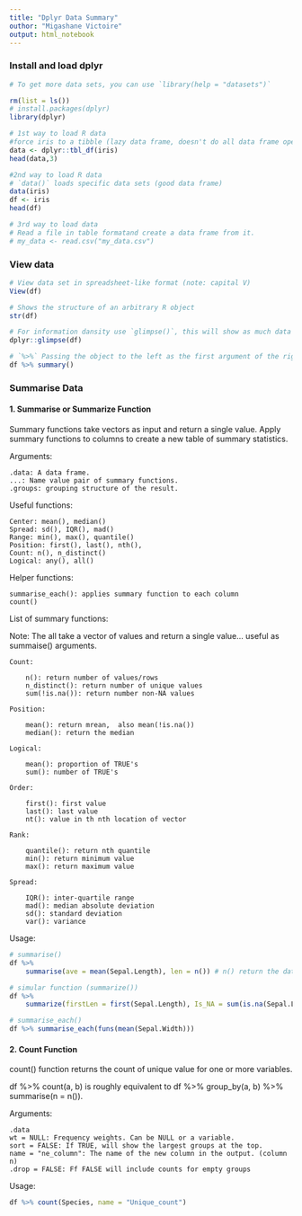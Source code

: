 ---
title: "Dplyr Data Summary"
outhor: "Migashane Victoire"
output: html_notebook
---

### Install and load dplyr
```{r}
# To get more data sets, you can use `library(help = "datasets")`

rm(list = ls())
# install.packages(dplyr)
library(dplyr)

# 1st way to load R data
#force iris to a tibble (lazy data frame, doesn't do all data frame operations)
data <- dplyr::tbl_df(iris)
head(data,3)

#2nd way to load R data
# `data()` loads specific data sets (good data frame)
data(iris)
df <- iris
head(df)

# 3rd way to load data
# Read a file in table formatand create a data frame from it.
# my_data <- read.csv("my_data.csv")
```

### View data
```{r}
# View data set in spreadsheet-like format (note: capital V)
View(df)

# Shows the structure of an arbitrary R object
str(df)

# For information dansity use `glimpse()`, this will show as much data as possible similar to str()
dplyr::glimpse(df)

# `%>%` Passing the object to the left as the first argument of the right function
df %>% summary()
```

### Summarise Data

#### 1. Summarise or Summarize Function
Summary functions take vectors as input and return a single value. Apply summary functions to columns to create a new table of summary statistics.

Arguments:
    
    .data: A data frame.
    ...: Name value pair of summary functions.
    .groups: grouping structure of the result.
    
Useful functions:

    Center: mean(), median()
    Spread: sd(), IQR(), mad()
    Range: min(), max(), quantile()
    Position: first(), last(), nth(),
    Count: n(), n_distinct()
    Logical: any(), all()
    
Helper functions:
    
    summarise_each(): applies summary function to each column
    count()
    
List of summary functions:

Note: The all take a vector of values and return a single value... useful as summaise() arguments.

    Count:
    
        n(): return number of values/rows
        n_distinct(): return number of unique values
        sum(!is.na()): return number non-NA values
        
    Position:
    
        mean(): return mrean,  also mean(!is.na())
        median(): return the median
        
    Logical:
    
        mean(): proportion of TRUE's
        sum(): number of TRUE's
        
    Order:
    
        first(): first value
        last(): last value
        nt(): value in th nth location of vector
        
    Rank:
    
        quantile(): return nth quantile
        min(): return minimum value
        max(): return maximum value
        
    Spread:
    
        IQR(): inter-quartile range
        mad(): median absolute deviation
        sd(): standard deviation
        var(): variance
    
Usage:
```{r}
# summarise()
df %>% 
    summarise(ave = mean(Sepal.Length), len = n()) # n() return the dataset size

# simular function (summarize())
df %>% 
    summarize(firstLen = first(Sepal.Length), Is_NA = sum(is.na(Sepal.Length)), SD = sd(Sepal.Length)) #sd() return the standard deviation

# summarise_each()
df %>% summarise_each(funs(mean(Sepal.Width)))
```

#### 2. Count Function

count() function returns the count of unique value for one or more variables.

df %>% count(a, b) is roughly equivalent to df %>% group_by(a, b) %>% summarise(n = n()).

Arguments:
    
    .data
    wt = NULL: Frequency weights. Can be NULL or a variable.
    sort = FALSE: If TRUE, will show the largest groups at the top.
    name = "ne_column": The name of the new column in the output. (column n)
    .drop = FALSE: Ff FALSE will include counts for empty groups
    
Usage:
```{r}
df %>% count(Species, name = "Unique_count")
```
